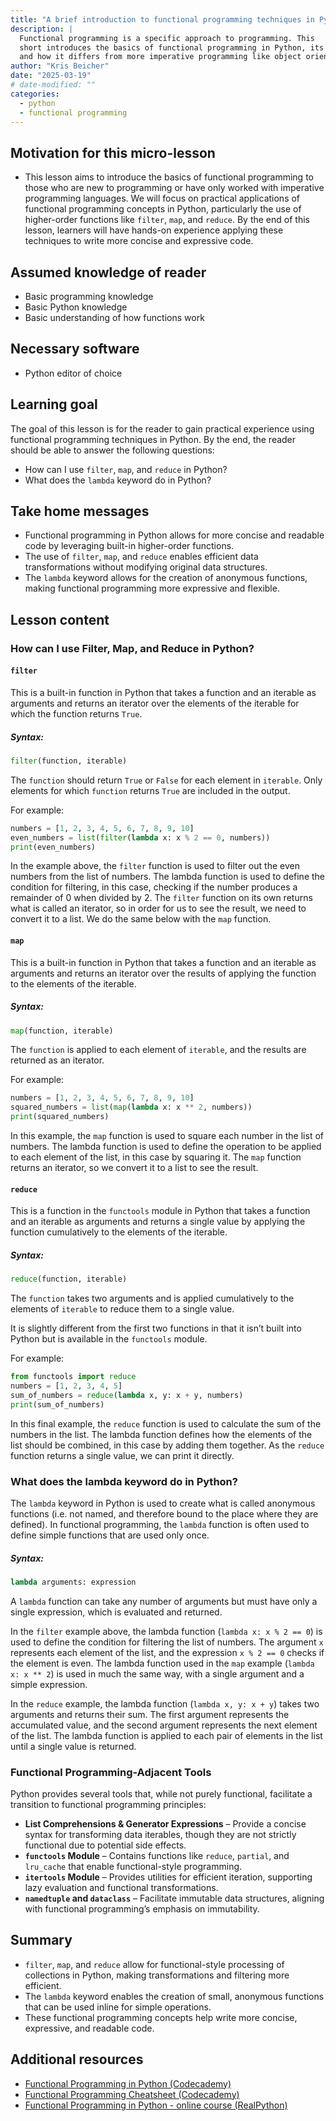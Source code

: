 ```yaml
---
title: "A brief introduction to functional programming techniques in Python"
description: |
  Functional programming is a specific approach to programming. This
  short introduces the basics of functional programming in Python, its advantages,
  and how it differs from more imperative programming like object oriented programming.
author: "Kris Beicher"
date: "2025-03-19"
# date-modified: ""
categories: 
  - python
  - functional programming
---
```


## Motivation for this micro-lesson

-   This lesson aims to introduce the basics of functional programming to those who are new to programming or have only worked with imperative programming languages. We will focus on practical applications of functional programming concepts in Python, particularly the use of higher-order functions like `filter`, `map`, and `reduce`. By the end of this lesson, learners will have hands-on experience applying these techniques to write more concise and expressive code.

## Assumed knowledge of reader

-   Basic programming knowledge
-   Basic Python knowledge
-   Basic understanding of how functions work

## Necessary software

-   Python editor of choice

## Learning goal

The goal of this lesson is for the reader to gain practical experience using functional programming techniques in Python. By the end, the reader should be able to answer the following questions:

- How can I use `filter`, `map`, and `reduce` in Python?
- What does the `lambda` keyword do in Python?

## Take home messages

- Functional programming in Python allows for more concise and readable code by leveraging built-in higher-order functions.
- The use of `filter`, `map`, and `reduce` enables efficient data transformations without modifying original data structures.
- The `lambda` keyword allows for the creation of anonymous functions, making functional programming more expressive and flexible.

## Lesson content

### How can I use Filter, Map, and Reduce in Python?

#### **`filter`**

This is a built-in function in Python that takes a function and an iterable as arguments and returns an iterator over the elements of the iterable for which the function returns `True`.

##### Syntax:
```python
filter(function, iterable)
```
The `function` should return `True` or `False` for each element in `iterable`. Only elements for which `function` returns `True` are included in the output.

For example:

```python
numbers = [1, 2, 3, 4, 5, 6, 7, 8, 9, 10]
even_numbers = list(filter(lambda x: x % 2 == 0, numbers))
print(even_numbers)
```

In the example above, the `filter` function is used to filter out the even numbers from the list of numbers. The lambda function is used to define the condition for filtering, in this case, checking if the number produces a remainder of 0 when divided by 2. The `filter` function on its own returns what is called an iterator, so in order for us to see the result, we need to convert it to a list. We do the same below with the `map` function.

#### **`map`**

This is a built-in function in Python that takes a function and an iterable as arguments and returns an iterator over the results of applying the function to the elements of the iterable.

##### Syntax:
```python
map(function, iterable)
```
The `function` is applied to each element of `iterable`, and the results are returned as an iterator.

For example:

```python
numbers = [1, 2, 3, 4, 5, 6, 7, 8, 9, 10]
squared_numbers = list(map(lambda x: x ** 2, numbers))
print(squared_numbers)
```

In this example, the `map` function is used to square each number in the list of numbers. The lambda function is used to define the operation to be applied to each element of the list, in this case by squaring it. The `map` function returns an iterator, so we convert it to a list to see the result.

#### **`reduce`**

This is a function in the `functools` module in Python that takes a function and an iterable as arguments and returns a single value by applying the function cumulatively to the elements of the iterable.

##### Syntax:
```python
reduce(function, iterable)
```
The `function` takes two arguments and is applied cumulatively to the elements of `iterable` to reduce them to a single value.

It is slightly different from the first two functions in that it isn't built into Python but is available in the `functools` module.

For example:

```python
from functools import reduce
numbers = [1, 2, 3, 4, 5]
sum_of_numbers = reduce(lambda x, y: x + y, numbers)
print(sum_of_numbers)
```

In this final example, the `reduce` function is used to calculate the sum of the numbers in the list. The lambda function defines how the elements of the list should be combined, in this case by adding them together. As the `reduce` function returns a single value, we can print it directly.

### What does the lambda keyword do in Python?

The `lambda` keyword in Python is used to create what is called anonymous functions (i.e. not named, and therefore bound to the place where they are defined). In functional programming, the `lambda` function is often used to define simple functions that are used only once.

##### Syntax:
```python
lambda arguments: expression
```   
A `lambda` function can take any number of arguments but must have only a single expression, which is evaluated and returned.

In the `filter` example above, the lambda function (`lambda x: x % 2 == 0`) is used to define the condition for filtering the list of numbers. The argument `x` represents each element of the list, and the expression `x % 2 == 0` checks if the element is even. The lambda function used in the `map` example (`lambda x: x ** 2`) is used in much the same way, with a single argument and a simple expression.

In the `reduce` example, the lambda function (`lambda x, y: x + y`) takes two arguments and returns their sum. The first argument represents the accumulated value, and the second argument represents the next element of the list. The lambda function is applied to each pair of elements in the list until a single value is returned.

### Functional Programming-Adjacent Tools

Python provides several tools that, while not purely functional, facilitate a transition to functional programming principles:

- **List Comprehensions & Generator Expressions** – Provide a concise syntax for transforming data iterables, though they are not strictly functional due to potential side effects.
- **`functools` Module** – Contains functions like `reduce`, `partial`, and `lru_cache` that enable functional-style programming.
- **`itertools` Module** – Provides utilities for efficient iteration, supporting lazy evaluation and functional transformations.
- **`namedtuple` and `dataclass`** – Facilitate immutable data structures, aligning with functional programming’s emphasis on immutability.

## Summary

- `filter`, `map`, and `reduce` allow for functional-style processing of collections in Python, making transformations and filtering more efficient.
- The `lambda` keyword enables the creation of small, anonymous functions that can be used inline for simple operations.
- These functional programming concepts help write more concise, expressive, and readable code.

## Additional resources

-   [Functional Programming in Python (Codecademy)](https://www.codecademy.com/article/functional-programming-in-python)
-   [Functional Programming Cheatsheet (Codecademy)](https://www.codecademy.com/learn/learn-advanced-python/modules/functional-programming/cheatsheet)
-   [Functional Programming in Python - online course (RealPython)](https://realpython.com/courses/functional-programming-python/)
